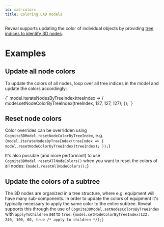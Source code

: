 ```yaml
---
id: cad-colors
title: Coloring CAD models
---
```



Reveal supports updating the color of individual objects by providing [tree indices to identify 3D nodes](../concepts.md). 

# Examples

<DemoWrapper modelId={4715379429968321} revisionId={5688854005909501} name="Cognite3DViewerDemo" />

## Update all node colors
To update the colors of all nodes, loop over all tree indices in the model and update the colors
accordingly:

<LiveCodeSnippet>
{`
model.iterateNodesByTreeIndex(treeIndex => {
  model.setNodeColorByTreeIndex(treeIndex, 127, 127, 127);
});
`}
</LiveCodeSnippet>

## Reset node colors

Color overrides can be overridden using `Cognite3DModel.resetNodeColorByTreeIndex`, e.g.
<LiveCodeSnippet>
{`
model.iterateNodesByTreeIndex(treeIndex => {
  model.resetNodeColorByTreeIndex(treeIndex);
});
`}
</LiveCodeSnippet>

It's also possible (and more performant) to use `Cognite3DModel.resetAllNodeColors()` when
you want to reset the colors of all nodes:
<LiveCodeSnippet>
{`
model.resetAllNodeColors();
`}
</LiveCodeSnippet>

## Update the colors of a subtree
The 3D nodes are organized in a tree structure, where e.g. equipment will have many sub-components. In 
order to update the colors of equipment it's typically necessary to apply the same color to the entire
subtree. Reveal supports this through the use of `Cognite3DModel.setNodesColorsByTreeIndex` with `applyToChildren`
set to `true`:
<LiveCodeSnippet>
{`
model.setNodeColorByTreeIndex(122, 240, 100, 60, true /* apply to children */);
`}
</LiveCodeSnippet>
